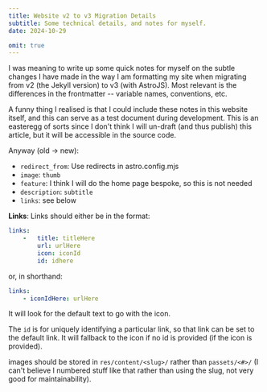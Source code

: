 ```yaml
---
title: Website v2 to v3 Migration Details
subtitle: Some technical details, and notes for myself.
date: 2024-10-29

omit: true
---
```


I was meaning to write up some quick notes for myself on the subtle changes I have made in the way I am formatting my site when migrating from v2 (the Jekyll version) to v3 (with AstroJS). Most relevant is the differences in the frontmatter -- variable names, conventions, etc.

A funny thing I realised is that I could include these notes in this website itself, and this can serve as a test document during development. This is an easteregg of sorts since I don't think I will un-draft (and thus publish) this article, but it will be accessible in the source code.

Anyway (old -> new):

- `redirect_from`: Use redirects in astro.config.mjs
- `image`: `thumb`
- `feature`: I think I will do the home page bespoke, so this is not needed
- `description`: `subtitle`
- `links`: see below

**Links**:
Links should either be in the format:
```yaml
links:
    -   title: titleHere
        url: urlHere
        icon: iconId
        id: idhere
```

or, in shorthand:
```yaml
links:
    - iconIdHere: urlHere
```

It will look for the default text to go with the icon.

The `id` is for uniquely identifying a particular link, so that link can be set to the default link.
It will fallback to the icon if no id is provided (if the icon is provided).

images should be stored in `res/content/<slug>/` rather than `passets/<#>/` (I can't believe I numbered stuff like that rather than using the slug, not very good for maintainability).